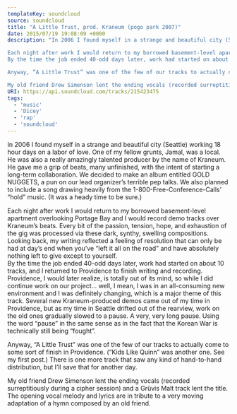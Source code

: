 ---
templateKey: soundcloud
source: soundcloud
title: "A Little Trust, prod. Kraneum (pogo park 2007)"
date: 2015/07/19 19:08:09 +0000
description: "In 2006 I found myself in a strange and beautiful city (Seattle) working 18 hour days on a labor of love. One of my fellow grunts, Jamal, was a local.  He was also a really amazingly talented producer by the name of Kraneum. He gave me a grip of beats, many unfinished, with the intent of starting a long-term collaboration. We decided to make an album entitled GOLD NUGGETS, a pun on our lead organizer’s terrible pep talks. We also planned to include a song drawing heavily from the 1-800-Free-Conference-Calls’ “hold” music.  (It was a heady time to be sure.)

Each night after work I would return to my borrowed basement-level apartment overlooking Portage Bay and I would record demo tracks over Kraneum’s beats. Every bit of the passion, tension, hope, and exhaustion of the gig was processed via these dark, synthy, swelling compositions. Looking back, my writing reflected a feeling of resolution that can only be had at day’s end when you’ve “left it all on the road” and have absolutely nothing left to give except to yourself.  
By the time the job ended 40-odd days later, work had started on about 10 tracks, and I returned to Providence to finish writing and recording.  Providence, I would later realize, is totally out of its mind, so while I did continue work on our project… well, I mean, I was in an all-consuming new environment and I was definitely changing, which is a major theme of this track. Several new Kraneum-produced demos came out of my time in Providence, but as my time in Seattle drifted out of the rearview, work on the old ones gradually slowed to a pause.  A very, very long pause.  Using the word “pause” in the same sense as in the fact that the Korean War is technically still being “fought”.

Anyway, “A Little Trust” was one of the few of our tracks to actually come to some sort of finish in Providence.  (“Kids Like Quinn” was another one.  See my first post.)  There is one more track that saw any kind of hand-to-hand distribution, but I’ll save that for another day.

My old friend Drew Simenson lent the ending vocals (recorded surreptitiously during a cipher session) and a Grüvis Malt track lent the title.  The opening vocal melody and lyrics are in tribute to a very moving adaptation of a hymn composed by an old friend."
URI: https://api.soundcloud.com/tracks/215423475
tags: 
  - 'music'
  - 'Dicey'
  - 'rap'
  - 'soundcloud'
---

In 2006 I found myself in a strange and beautiful city (Seattle) working 18 hour days on a labor of love. One of my fellow grunts, Jamal, was a local.  He was also a really amazingly talented producer by the name of Kraneum. He gave me a grip of beats, many unfinished, with the intent of starting a long-term collaboration. We decided to make an album entitled GOLD NUGGETS, a pun on our lead organizer’s terrible pep talks. We also planned to include a song drawing heavily from the 1-800-Free-Conference-Calls’ “hold” music.  (It was a heady time to be sure.)

Each night after work I would return to my borrowed basement-level apartment overlooking Portage Bay and I would record demo tracks over Kraneum’s beats. Every bit of the passion, tension, hope, and exhaustion of the gig was processed via these dark, synthy, swelling compositions. Looking back, my writing reflected a feeling of resolution that can only be had at day’s end when you’ve “left it all on the road” and have absolutely nothing left to give except to yourself.  
By the time the job ended 40-odd days later, work had started on about 10 tracks, and I returned to Providence to finish writing and recording.  Providence, I would later realize, is totally out of its mind, so while I did continue work on our project… well, I mean, I was in an all-consuming new environment and I was definitely changing, which is a major theme of this track. Several new Kraneum-produced demos came out of my time in Providence, but as my time in Seattle drifted out of the rearview, work on the old ones gradually slowed to a pause.  A very, very long pause.  Using the word “pause” in the same sense as in the fact that the Korean War is technically still being “fought”.

Anyway, “A Little Trust” was one of the few of our tracks to actually come to some sort of finish in Providence.  (“Kids Like Quinn” was another one.  See my first post.)  There is one more track that saw any kind of hand-to-hand distribution, but I’ll save that for another day.

My old friend Drew Simenson lent the ending vocals (recorded surreptitiously during a cipher session) and a Grüvis Malt track lent the title.  The opening vocal melody and lyrics are in tribute to a very moving adaptation of a hymn composed by an old friend.
